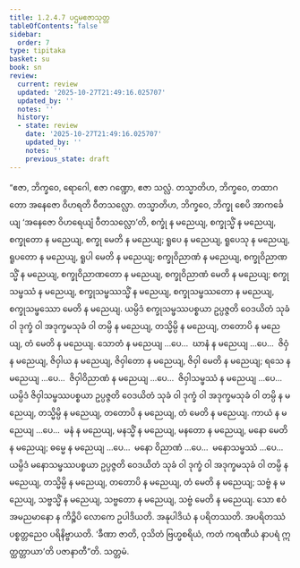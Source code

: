 ```yaml
---
title: 1.2.4.7 ပဌမဧဇာသုတ္တ
tableOfContents: false
sidebar:
  order: 7
type: tipitaka
basket: su
book: sn
review:
  current: review
  updated: '2025-10-27T21:49:16.025707'
  updated_by: ''
  notes: ''
  history:
  - state: review
    date: '2025-10-27T21:49:16.025707'
    updated_by: ''
    notes: ''
    previous_state: draft
---
```



<ReviewStatus review={frontmatter.review} showDetails={true} />

<HypothesisAnnotation frontmatter={frontmatter} />

<DynamicBreadcrumb />

<Division number="90" book="sn" e="ch" v="18" p="294">

<Paragraph number="436" book="sn">
“ဧဇာ, ဘိက္ခဝေ, ရောဂေါ, ဧဇာ ဂဏ္ဍော, ဧဇာ သလ္လံ. တသ္မာတိဟ, ဘိက္ခဝေ, တထာဂတော အနေဇော ဝိဟရတိ ဝီတသလ္လော. တသ္မာတိဟ, ဘိက္ခဝေ, ဘိက္ခု စေပိ အာကင်္ခေယျ ‘အနေဇော ဝိဟရေယျံ ဝီတသလ္လော’တိ, စက္ခုံ န မညေယျ, စက္ခုသ္မိံ န မညေယျ, စက္ခုတော န မညေယျ, စက္ခု မေတိ န မညေယျ; ရူပေ န မညေယျ, ရူပေသု န မညေယျ, ရူပတော န မညေယျ, ရူပါ မေတိ န မညေယျ; စက္ခုဝိညာဏံ န မညေယျ, စက္ခုဝိညာဏသ္မိံ န မညေယျ, စက္ခုဝိညာဏတော န မညေယျ, စက္ခုဝိညာဏံ မေတိ န မညေယျ; စက္ခုသမ္ဖဿံ န မညေယျ, စက္ခုသမ္ဖဿသ္မိံ န မညေယျ, စက္ခုသမ္ဖဿတော န မညေယျ, စက္ခုသမ္ဖဿော မေတိ န မညေယျ. ယမ္ပိဒံ စက္ခုသမ္ဖဿပစ္စယာ ဥပ္ပဇ္ဇတိ ဝေဒယိတံ သုခံ ဝါ ဒုက္ခံ ဝါ အဒုက္ခမသုခံ ဝါ တမ္ပိ န မညေယျ, တသ္မိမ္ပိ န မညေယျ, တတောပိ န မညေယျ, တံ မေတိ န မညေယျ.
</Paragraph>

<Paragraph number="437" book="sn">
သောတံ န မညေယျ …ပေ…  ဃာနံ န မညေယျ …ပေ…  ဇိဝှံ န မညေယျ, ဇိဝှါယ န မညေယျ, ဇိဝှါတော န မညေယျ, ဇိဝှါ မေတိ န မညေယျ; ရသေ န မညေယျ …ပေ…  ဇိဝှါဝိညာဏံ န မညေယျ …ပေ…  ဇိဝှါသမ္ဖဿံ န မညေယျ …ပေ…  ယမ္ပိဒံ ဇိဝှါသမ္ဖဿပစ္စယာ ဥပ္ပဇ္ဇတိ ဝေဒယိတံ သုခံ ဝါ ဒုက္ခံ ဝါ အဒုက္ခမသုခံ ဝါ တမ္ပိ န မညေယျ, တသ္မိမ္ပိ န မညေယျ, တတောပိ န မညေယျ, တံ မေတိ န မညေယျ.
</Paragraph>

<Paragraph number="438" book="sn">
ကာယံ န မညေယျ …ပေ…  မနံ န မညေယျ, မနသ္မိံ န မညေယျ, မနတော န မညေယျ, မနော မေတိ န မညေယျ; ဓမ္မေ န မညေယျ …ပေ…  မနော ဝိညာဏံ …ပေ…  မနောသမ္ဖဿံ …ပေ…  ယမ္ပိဒံ မနောသမ္ဖဿပစ္စယာ ဥပ္ပဇ္ဇတိ ဝေဒယိတံ သုခံ ဝါ ဒုက္ခံ ဝါ အဒုက္ခမသုခံ ဝါ တမ္ပိ န မညေယျ, တသ္မိမ္ပိ န မညေယျ, တတောပိ န မညေယျ, တံ မေတိ န မညေယျ; သဗ္ဗံ န မညေယျ, သဗ္ဗသ္မိံ န မညေယျ, သဗ္ဗတော န မညေယျ, သဗ္ဗံ မေတိ န မညေယျ.
</Paragraph>

<Paragraph number="439" book="sn">
သော ဧဝံ အမညမာနော န ကိဉ္စိပိ လောကေ ဥပါဒိယတိ. အနုပါဒိယံ န ပရိတဿတိ. အပရိတဿံ ပစ္စတ္တညေဝ ပရိနိဗ္ဗာယတိ. ‘ခီဏာ ဇာတိ, ဝုသိတံ ဗြဟ္မစရိယံ, ကတံ ကရဏီယံ နာပရံ ဣတ္ထတ္တာယာ’တိ ပဇာနာတီ”တိ.

</Paragraph>
</Division>

<Paragraph number="440" type="center" book="sn">
သတ္တမံ.
</Paragraph>